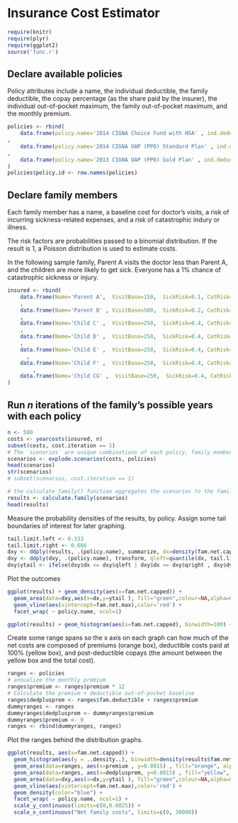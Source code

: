 Insurance Cost Estimator
========================================================

```r
require(knitr)
require(plyr)
require(ggplot2)
source('func.r')
```


## Declare available policies

Policy attributes include a name, the individual deductible, the family deductible, the copay percentage (as the share paid by the insurer), the individual out-of-pocket maximum, the family out-of-pocket maximum, and the monthly premium.


```r

policies <- rbind(
    data.frame(policy.name='2014 CIGNA Choice Fund with HSA' , ind.deductible=1500, fam.deductible=3000, copay.pct=.80, ind.oop.max=1500, fam.oop.max=12000, premium=(186.75*2))
,
    data.frame(policy.name='2014 CIGNA OAP (PPO) Standard Plan' , ind.deductible=600, fam.deductible=1200, copay.pct=.80, ind.oop.max=600, fam.oop.max=4800, premium=(236.67*2))
,
    data.frame(policy.name='2013 CIGNA OAP (PPO) Gold Plan' , ind.deductible=600, fam.deductible=1200, copay.pct=.80, ind.oop.max=2400, fam.oop.max=4800, premium=(166.67*2))
)
policies$policy.id <- row.names(policies)

```

## Declare family members

Each family member has a name, a baseline cost for doctor's visits, a risk of incurring sickness-related expenses, and a risk of catastrophic indury or illness. 

The risk factors are probabilities passed to a binomial distribution. If the result is 1, a Poisson distribution is used to estimate costs. 

In the following sample family, Parent A visits the doctor less than Parent A, and the children are more likely to get sick. Everyone has a 1% chance of catastrophic sickness or injury.

```r
insured <- rbind(
    data.frame(Name='Parent A',  VisitBase=150,  SickRisk=0.1, CatRisk=0.01)
    ,
    data.frame(Name='Parent B' , VisitBase=500,  SickRisk=0.2, CatRisk=0.01)
    ,
    data.frame(Name='Child C' ,  VisitBase=250,  SickRisk=0.4, CatRisk=0.01)
    ,
    data.frame(Name='Child D' ,  VisitBase=250,  SickRisk=0.4, CatRisk=0.01)
    ,
    data.frame(Name='Child E' ,  VisitBase=250,  SickRisk=0.4, CatRisk=0.01)
      ,
    data.frame(Name='Child F' ,  VisitBase=250,  SickRisk=0.4, CatRisk=0.01)
        ,
    data.frame(Name='Child CG' ,  VisitBase=250,  SickRisk=0.4, CatRisk=0.01)
)
```


## Run _n_ iterations of the family's possible years with each policy

```r
n <- 500
costs <- yearcosts(insured, n)
subset(costs, cost.iteration == 1)
# The `scenarios` are unique combinations of each policy, family member, and iteration year
scenarios <- explode.scenarios(costs, policies)
head(scenarios)
str(scenarios)
# subset(scenarios, cost.iteration == 1)

# the calculate_family() function aggregates the scenarios to the family level
results <- calculate.family(scenarios)
head(results)
```


Measure the probability densities of the results, by policy. Assign some tail boundaries of interest for later graphing.


```r
tail.limit.left <- 0.333
tail.limit.right <- 0.666
dxy <- ddply(results, .(policy.name), summarize, dx=density(fam.net.capped)$x, dy=density(fam.net.capped)$y )
dxy <- ddply(dxy, .(policy.name), transform, qleft=quantile(dx, tail.limit.left), qright=quantile(dx, tail.limit.right))
dxy$ytail <- ifelse(dxy$dx <= dxy$qleft | dxy$dx >= dxy$qright , dxy$dy, 0)

```

Plot the outcomes

```r
ggplot(results) + geom_density(aes(x=fam.net.capped)) +
  geom_area(data=dxy,aes(x=dx,y=ytail ), fill="green",colour=NA,alpha=0.5) +
  geom_vline(aes(xintercept=fam.net.max),color='red') + 
  facet_wrap( ~ policy.name, ncol=1)

ggplot(results) + geom_histogram(aes(x=fam.net.capped), binwidth=100) +geom_vline(aes(xintercept=fam.net.max),color='red')+ facet_wrap( ~ policy.name, ncol=1)

```

Create some range spans so the x axis on each graph can how much of the net costs are composed of premiums (orange box), deductible costs paid at 100% (yellow box), and post-deductible copays (the amount between the yellow box and the total cost).


```r
ranges <- policies
# annualize the monthly premium
ranges$premium <- ranges$premium * 12
# Calculate the premium + deductible out-of-pocket baseline
ranges$dedplusprem <- ranges$fam.deductible + ranges$premium 
dummyranges <- ranges
dummyranges$dedplusprem <- dummyranges$premium 
dummyranges$premium <- 0
ranges <- rbind(dummyranges, ranges)
```

Plot the ranges behind the distribution graphs.

```r
ggplot(results, aes(x=fam.net.capped)) +
  geom_histogram(aes(y = ..density..), binwidth=density(results$fam.net.capped)$bw) +
  geom_area(data=ranges, aes(x=premium , y=0.0015) , fill="orange", alpha=0.5) + 
  geom_area(data=ranges, aes(x=dedplusprem, y=0.0015) , fill="yellow", alpha=0.5) +
  geom_area(data=dxy,aes(x=dx,y=ytail ), fill="green",colour=NA,alpha=0.5) +
  geom_vline(aes(xintercept=fam.net.max),color='red') +
  geom_density(color="blue") +
  facet_wrap( ~ policy.name, ncol=1) +
  scale_y_continuous(limits=c(0,0.0025)) +
  scale_x_continuous("Net family costs", limits=c(0, 30000))
```

